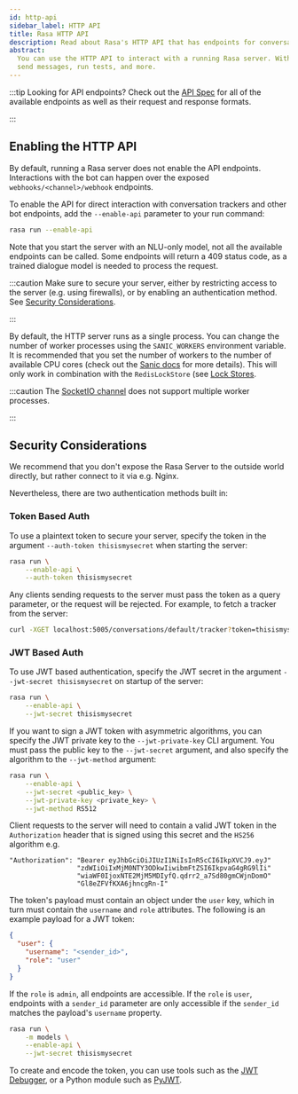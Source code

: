 ```yaml
---
id: http-api
sidebar_label: HTTP API
title: Rasa HTTP API
description: Read about Rasa's HTTP API that has endpoints for conversations, training models, and configuring your bot.
abstract:
  You can use the HTTP API to interact with a running Rasa server. With the API, you can train models,
  send messages, run tests, and more.
---
```


:::tip Looking for API endpoints?
Check out the [API Spec](/pages/http-api) for all of the available endpoints as well as their request and response formats.

:::

## Enabling the HTTP API

By default, running a Rasa server does not enable the API endpoints. Interactions
with the bot can happen over the exposed `webhooks/<channel>/webhook` endpoints.

To enable the API for direct interaction with conversation trackers and other
bot endpoints, add the `--enable-api` parameter to your run command:

```bash
rasa run --enable-api
```

Note that you start the server with an NLU-only model, not all the available endpoints
can be called. Some endpoints will return a 409 status code, as a trained
dialogue model is needed to process the request.

:::caution
Make sure to secure your server, either by restricting access to the server (e.g. using firewalls), or
by enabling an authentication method. See [Security Considerations](./http-api.mdx#security-considerations).

:::

By default, the HTTP server runs as a single process. You can change the number
of worker processes using the `SANIC_WORKERS` environment variable. It is
recommended that you set the number of workers to the number of available CPU cores
(check out the
[Sanic docs](https://sanicframework.org/en/guide/deployment/running.html#workers)
for more details). This will only work in combination with the
`RedisLockStore` (see [Lock Stores](./production/lock-stores.mdx).

:::caution
The [SocketIO channel](./connectors/your-own-website.mdx#websocket-channel) does not support multiple worker processes.

:::

## Security Considerations

We recommend that you don't expose the Rasa Server to the outside world directly, but
rather connect to it via e.g. Nginx.

Nevertheless, there are two authentication methods built in:

### Token Based Auth

To use a plaintext token to secure your server, specify the token in the argument `--auth-token thisismysecret` when starting
the server:

```bash
rasa run \
    --enable-api \
    --auth-token thisismysecret
```

Any clients sending requests to the server must pass the token
as a query parameter, or the request will be rejected. For example, to fetch a tracker from the server:

```bash
curl -XGET localhost:5005/conversations/default/tracker?token=thisismysecret
```

### JWT Based Auth

To use JWT based authentication, specify the JWT secret in the argument `--jwt-secret thisismysecret`
on startup of the server:

```bash
rasa run \
    --enable-api \
    --jwt-secret thisismysecret
```

If you want to sign a JWT token with asymmetric algorithms, you can specify the JWT private key to the `--jwt-private-key`
CLI argument. You must pass the public key to the `--jwt-secret` argument, and also specify the algorithm to the
`--jwt-method` argument:

```bash
rasa run \
    --enable-api \
    --jwt-secret <public_key> \
    --jwt-private-key <private_key> \
    --jwt-method RS512
```

Client requests to the server will need to contain a valid JWT token in
the `Authorization` header that is signed using this secret
and the `HS256` algorithm e.g.

```text
"Authorization": "Bearer eyJhbGciOiJIUzI1NiIsInR5cCI6IkpXVCJ9.eyJ"
                 "zdWIiOiIxMjM0NTY3ODkwIiwibmFtZSI6IkpvaG4gRG9lIi"
                 "wiaWF0IjoxNTE2MjM5MDIyfQ.qdrr2_a7Sd80gmCWjnDomO"
                 "Gl8eZFVfKXA6jhncgRn-I"
```

The token's payload must contain an object under the `user` key,
which in turn must contain the `username` and `role` attributes.
The following is an example payload for a JWT token:

```json
{
  "user": {
    "username": "<sender_id>",
    "role": "user"
  }
}
```

If the `role` is `admin`, all endpoints are accessible.
If the `role` is `user`, endpoints with a `sender_id` parameter are only accessible
if the `sender_id` matches the payload's `username` property.

```bash
rasa run \
    -m models \
    --enable-api \
    --jwt-secret thisismysecret
```

To create and encode the token, you can use tools such as the [JWT Debugger](https://jwt.io/), or a Python module such as [PyJWT](https://pyjwt.readthedocs.io/en/latest/).
